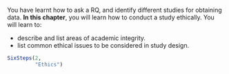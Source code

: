 ::: {.objectivesBox .objectives data-latex="{iconmonstr-target-4-240.png}"}
You have learnt how to ask a RQ, and identify different studies for obtaining data.
**In this chapter**, you will learn how to conduct a study ethically.
You will learn to:

* describe and list areas of academic integrity.
* list common ethical issues to be considered in study design.
:::


```r
SixSteps(2, 
         "Ethics")
```